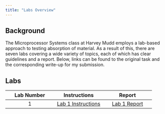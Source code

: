 ```yaml
---
title: "Labs Overview"
---
```


## Background

The Microprocessor Systems class at Harvey Mudd employs a lab-based approach to testing absorption of material. As a result of this, there are seven labs covering a wide variety of topics, each of which has clear guidelines and a report. Below, links can be found to the original task and the corresponding write-up for my submission.

## Labs
| Lab Number | Instructions | Report |
| :---: | :---: | :---: |
| 1 | [Lab 1 Instructions](https://hmc-e155.github.io/lab/lab1/) | [Lab 1 Report](lab1/lab1.qmd) |